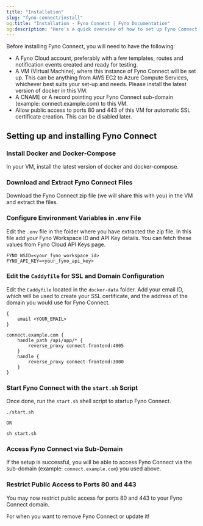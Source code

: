 ```yaml
---
title: "Installation"
slug: "fyno-connect/install"
og:title: "Installation - Fyno Connect | Fyno Documentation"
og:description: "Here's a quick overview of how to set up Fyno Connect!"
---
```


Before installing Fyno Connect, you will need to have the following:

- A Fyno Cloud account, preferably with a few templates, routes and notification events created and ready for testing.
- A VM (Virtual Machine), where this instance of Fyno Connect will be set up. This can be anything from AWS EC2 to Azure Compute Services, whichever best suits your set-up and needs. Please install the latest version of docker in this VM.
- A CNAME or A record pointing your Fyno Connect sub-domain (example: connect.example.com) to this VM.
- Allow public access to ports 80 and 443 of this VM for automatic SSL certificate creation. This can be disabled later.

## Setting up and installing Fyno Connect

<Steps>

### Install Docker and Docker-Compose

In your VM, install the latest version of docker and docker-compose.

### Download and Extract Fyno Connect Files

Download the Fyno Connect zip file (we will share this with you) in the VM and extract the files.

### Configure Environment Variables in .env File

Edit the `.env` file in the folder where you have extracted the zip file. In this file add your Fyno Workspace ID and API Key details. You can fetch these values from Fyno Cloud API Keys page.

```console
FYNO_WSID=<your_fyno_workspace_id>
FYNO_API_KEY=<your_fyno_api_key>
```

### Edit the `Caddyfile` for SSL and Domain Configuration

Edit the `Caddyfile` located in the `docker-data` folder. Add your email ID, which will be used to create your SSL certificate, and the address of the domain you would use for Fyno Connect.

```console
{
    email <YOUR_EMAIL>
}

connect.example.com {
    handle_path /api/app/* {
        reverse_proxy connect-frontend:4005
    }
    handle {
        reverse_proxy connect-frontend:3000
    }
}
```

### Start Fyno Connect with the `start.sh` Script

Once done, run the `start.sh` shell script to startup Fyno Connect.

```console
./start.sh

OR

sh start.sh
```

### Access Fyno Connect via Sub-Domain

If the setup is successful, you will be able to access Fyno Connect via the sub-domain (example: `connect.example.com`) you used above.

### Restrict Public Access to Ports 80 and 443

You may now restrict public access for ports 80 and 443 to your Fyno Connect domain.

</Steps>

<Tip title="`delete.sh` and `update.sh` works too!">For when you want to remove Fyno Connect or update it!</Tip>
